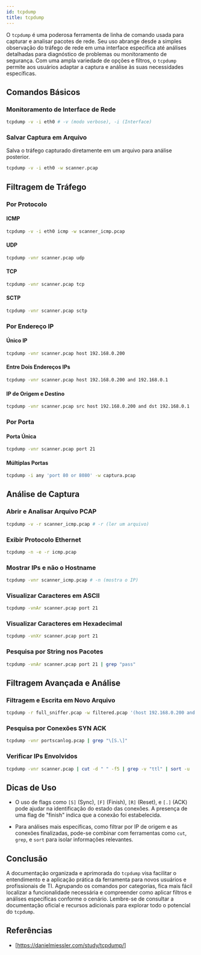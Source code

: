 ```yaml
---
id: tcpdump
title: tcpdump
---
```


O `tcpdump` é uma poderosa ferramenta de linha de comando usada para capturar e
analisar pacotes de rede. Seu uso abrange desde a simples observação do tráfego
de rede em uma interface específica até análises detalhadas para diagnóstico de
problemas ou monitoramento de segurança. Com uma ampla variedade de opções e
filtros, o `tcpdump` permite aos usuários adaptar a captura e análise às suas
necessidades específicas.

## Comandos Básicos

### Monitoramento de Interface de Rede

```bash
tcpdump -v -i eth0 # -v (modo verbose), -i (Interface)
```

### Salvar Captura em Arquivo

Salva o tráfego capturado diretamente em um arquivo para análise posterior.

```bash
tcpdump -v -i eth0 -w scanner.pcap
```

## Filtragem de Tráfego

### Por Protocolo

#### ICMP

```bash
tcpdump -v -i eth0 icmp -w scanner_icmp.pcap
```

#### UDP

```bash
tcpdump -vnr scanner.pcap udp
```

#### TCP

```bash
tcpdump -vnr scanner.pcap tcp
```

#### SCTP

```bash
tcpdump -vnr scanner.pcap sctp
```

### Por Endereço IP

#### Único IP

```bash
tcpdump -vnr scanner.pcap host 192.168.0.200
```

#### Entre Dois Endereços IPs

```bash
tcpdump -vnr scanner.pcap host 192.168.0.200 and 192.168.0.1
```

#### IP de Origem e Destino

```bash
tcpdump -vnr scanner.pcap src host 192.168.0.200 and dst 192.168.0.1
```

### Por Porta

#### Porta Única

```bash
tcpdump -vnr scanner.pcap port 21
```

#### Múltiplas Portas

```bash
tcpdump -i any 'port 80 or 8080' -w captura.pcap
```

## Análise de Captura

### Abrir e Analisar Arquivo PCAP

```bash
tcpdump -v -r scanner_icmp.pcap # -r (ler um arquivo)
```

### Exibir Protocolo Ethernet

```bash
tcpdump -n -e -r icmp.pcap
```

### Mostrar IPs e não o Hostname

```bash
tcpdump -vnr scanner_icmp.pcap # -n (mostra o IP)
```

### Visualizar Caracteres em ASCII

```bash
tcpdump -vnAr scanner.pcap port 21
```

### Visualizar Caracteres em Hexadecimal

```bash
tcpdump -vnXr scanner.pcap port 21
```

### Pesquisa por String nos Pacotes

```bash
tcpdump -vnAr scanner.pcap port 21 | grep "pass"
```

## Filtragem Avançada e Análise

### Filtragem e Escrita em Novo Arquivo

```bash
tcpdump -r full_sniffer.pcap -w filtered.pcap '(host 192.168.0.200 and 192.168.0.1) and port 80'
```

### Pesquisa por Conexões SYN ACK

```bash
tcpdump -vnr portscanlog.pcap | grep "\[S.\]"
```

### Verificar IPs Envolvidos

```bash
tcpdump -vnr scanner.pcap | cut -d " " -f5 | grep -v "ttl" | sort -u
```

## Dicas de Uso

- O uso de flags como `[S]` (Sync), `[F]` (Finish), `[R]` (Reset), e `[.]` (ACK)
pode ajudar na identificação do estado das conexões. A presença de uma flag de
"finish" indica que a conexão foi estabelecida.

- Para análises mais específicas, como filtrar por IP de origem e as conexões
finalizadas, pode-se combinar com ferramentas como `cut`, `grep`, e `sort` para
isolar informações relevantes.

## Conclusão

A documentação organizada e aprimorada do `tcpdump` visa facilitar o
entendimento e a aplicação prática da ferramenta para novos usuários e
profissionais de TI. Agrupando os comandos por categorias, fica mais fácil
localizar a funcionalidade necessária e compreender como aplicar filtros e
análises específicas conforme o cenário. Lembre-se de consultar a documentação
oficial e recursos adicionais para explorar todo o potencial do `tcpdump`.

## Referências

- [https://danielmiessler.com/study/tcpdump/]
